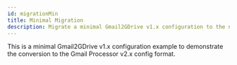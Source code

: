 ```yaml
---
id: migrationMin
title: Minimal Migration
description: Migrate a minimal Gmail2GDrive v1.x configuration to the new Gmail Processor v2.x config format.
---
```


This is a minimal Gmail2GDrive v1.x configuration example to demonstrate the conversion to the Gmail Processor v2.x config format.

<RenderExample info={info} config={config} script={script} />

